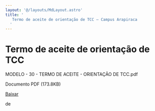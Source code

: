 ```yaml
---
layout: '@/layouts/MdLayout.astro'
title: '
   Termo de aceite de orientação de TCC — Campus Arapiraca
  '
---
```




Termo de aceite de orientação de TCC
====================================











 MODELO - 30 - TERMO DE ACEITE - ORIENTAÇÃO DE TCC.pdf
   

 Documento PDF
 (173.8KB)
 

[Baixar](https://arapiraca.ufal.br/graduacao/ciencia-da-computacao/documentos/tcc/modelos/modelo-30-termo-de-aceite-orientacao-de-tcc.pdf/%40%40download/file/MODELO%20-%2030%20-%20TERMO%20DE%20ACEITE%20-%20ORIENTAC%CC%A7A%CC%83O%20DE%20TCC.pdf) 



























 de
 

















